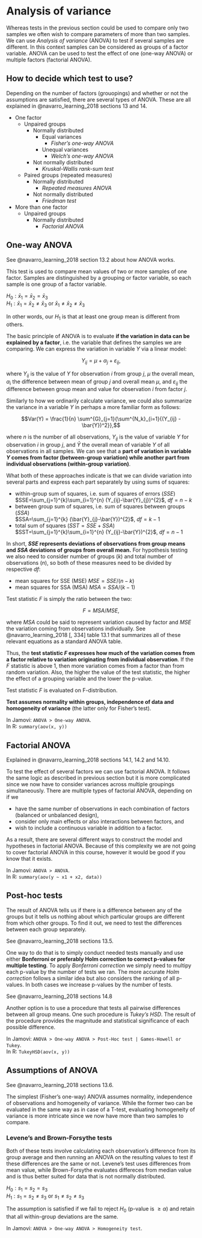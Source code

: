 # Analysis of variance

Whereas tests in the previous section could be used to compare only two samples we often wish to compare parameters of more than two samples. We can use *Analysis of variance* (ANOVA) to test if several samples are different. In this context samples can  be considered as groups of a factor variable. ANOVA can be used to test the effect of one (one-way ANOVA) or multiple factors (factorial ANOVA).

## How to decide which test to use?

Depending on the number of factors (grouopings) and whether or not the assumptions are satisfied, there are several types of ANOVA. These are all explained in @navarro_learning_2018 sections 13 and 14.

- One factor
  - Unpaired groups
    - Normally distributed
      - Equal variances
        - *Fisher's one-way ANOVA*
      - Unequal variances
        - *Welch's one-way ANOVA*
    - Not normally distributed
      - *Kruskal-Wallis rank-sum test*
  - Paired groups (repeated measures)
    - Normally distributed
      - *Repeated measures ANOVA*
    - Not normally distributed
      - *Friedman test*
- More than one factor
  - Unpaired groups
    - Normally distributed
      - *Factorial ANOVA*

## One-way ANOVA

See @navarro_learning_2018 section 13.2 about how ANOVA works.

This test is used to compare mean values of two or more samples of one factor. Samples are distinguished by a grouping or factor variable, so each sample is one group of a factor variable.

$H_0: \bar{x}_1 = \bar{x}_2 = \bar{x}_3$  
$H_1: \bar{x}_1 = \bar{x}_2 \neq \bar{x}_3$ or $\bar{x}_1 \neq \bar{x}_2 \neq \bar{x}_3$

In other words, our $H_1$ is that at least one  group mean is different from others.

The basic principle of ANOVA is to evaluate **if the variation in data can be explained by a factor**, i.e. the variable that defines the samples we are comparing. We can express the variation in variable $Y$ via a linear model:

$$Y_{ij}=\mu+\alpha_{j}+\varepsilon_{ij},$$

where $Y_{ij}$ is the value of $Y$ for observation $i$ from group $j$, $\mu$ the overall mean, $\alpha_{i}$ the difference between mean of group $j$ and overall mean $\mu$, and $\varepsilon_{ij}$ the difference between group mean and value for observation $i$ from factor $j$.

Similarly to how we ordinarily calculate variance, we could also summarize the variance in a variable $Y$ in perhaps a more familiar form as follows:

$$Var(Y) = \frac{1}{n} \sum^{G}_{j=1}{\sum^{N_k}_{i=1}{(Y_{ij} - \bar{Y})^2}},$$  

where $n$ is the number of all observations, $Y_{ij}$ is the value of variable $Y$ for observation $i$ in group $j$, and $\bar{Y}$ the overall mean of variable $Y$ of all observations in all samples. We can see that a **part of variation in variable $Y$ comes from factor (between-group variation) while another part from individual observations (within-group variation)**. 

What both of these approaches indicate is that we can divide variation into several parts and express each part separately by using sums of squares: 

- within-group sum of squares, i.e. sum of squares of errors ($SSE$)  
  $SSE=\sum_{j=1}^{k}\sum_{i=1}^{n} (Y_{ij}-\bar{Y}_{j})^{2}$, $df = n - k$
- between group sum of squares, i.e. sum of squares between groups ($SSA$)  
  $SSA=\sum_{j=1}^{k} (\bar{Y}_{j}-\bar{Y})^{2}$, $df = k - 1$
- total sum of squares ($SST=SSE+SSA$)  
  $SST=\sum_{j=1}^{k}\sum_{i=1}^{n} (Y_{ij}-\bar{Y})^{2}$, $df = n - 1$

In short, **$SSE$ represents deviations of observations from group means and $SSA$ deviations of groups from overall mean.** For hypothesis testing we also need to consider number of groups ($k$) and total number of observations ($n$), so both of these measures need to be divided by respective $df$:

- mean squares for SSE (MSE)
  $MSE = SSE / (n - k)$
- mean squares for SSA (MSA)
  $MSA = SSA / (k - 1)$

Test statistic $F$ is simply the ratio between the two:

$$F = MSA / MSE,$$

where $MSA$ could be said to represent variation caused by factor and $MSE$ the variation coming from observations individually. See @navarro_learning_2018[, 334] table 13.1 that summarizes all of these relevant equations as a standard ANOVA table.

Thus, the **test statistic $F$ expresses how much of the variation comes from a factor relative to variation originating from individual observation**. If the $F$ statistic is above 1, then more variation comes from a factor than from random variation. Also, the higher the value of the test statistic, the higher the effect of a grouping variable and the lower the p-value.

Test statistic $F$ is evaluated on F-distribution.

**Test assumes normality within groups, independence of data and homogeneity of variance** (the latter only for Fisher's test).

In Jamovi: `ANOVA > One-way ANOVA`.  
In R: `summary(aov(x, y))`

## Factorial ANOVA

Explained in @navarro_learning_2018 sections 14.1, 14.2 and 14.10.

To test the effect of several factors we can use factorial ANOVA. It follows the same logic as described in previous section but it is more complicated since we now have to consider variances across multiple groupings simultaneously. There are multiple types of factorial ANOVA, depending on if we 

- have the same number of observations in each combination of factors (balanced or unbalanced design), 
- consider only main effects or also interactions between factors, and
- wish to include a continuous variable in addition to a factor.

As a result, there are several different ways to construct the model and hypotheses in factorial ANOVA. Because of this complexity we are not going to cover factorial ANOVA in this course, however it would be good if you know that it exists.

In Jamovi: `ANOVA > ANOVA`.  
In R: `summary(aov(y ~ x1 + x2, data))`

## Post-hoc tests

The result of ANOVA tells us if there is a difference between any of the groups but it tells us nothing about which particular groups are different from which other groups. To find it out, we need to test the differences between each group separately. 

See @navarro_learning_2018 sections 13.5.

One way to do that is to simply conduct needed tests manually and use either **Bonferroni or preferably Holm correction to correct p-values for multiple testing**. To apply *Bonferroni correction* we simply need to multipy each p-value by the number of tests we ran. The more accurate *Holm correction* follows a similar idea but also considers the ranking of all p-values. In both cases we increase p-values by the number of tests.

See @navarro_learning_2018 sections 14.8

Another option is to use a procedure that tests all pairwise differences between all group means. One such procedure is *Tukey's HSD*. The result of the procedure provides the magnitude and statistical significance of each possible difference. 

In Jamovi: `ANOVA > One-way ANOVA > Post-Hoc test | Games-Howell or Tukey `.  
In R: `TukeyHSD(aov(x, y))`

## Assumptions of ANOVA

See @navarro_learning_2018 sections 13.6.

The simplest (Fisher's one-way) ANOVA assumes normality, independence of observations and homogeneity of variance. While the former two can be evaluated in the same way as in case of a T-test, evaluating homogeneity of variance is more intricate since we now have more than two samples to compare.

### Levene's and Brown-Forsythe tests

Both of these tests involve calculating each observation's difference from its group average and then running an ANOVA on the resulting values to test if these differences are the same or not. Levene's test uses differences from mean value, while Brown-Forsythe evaluates differeces from median value and is thus better suited for data that is not normally distributed.

$H_0: s_1 = s_2 = s_3$  
$H_1: s_1 = s_2 \neq s_3$ or $s_1 \neq s_2 \neq s_3$

The assumption is satisfied if we fail to reject $H_0$ (p-value is $\ge \alpha$) and retain that all within-group deviations are the same.

In Jamovi: `ANOVA > One-way ANOVA > Homogeneity test `.